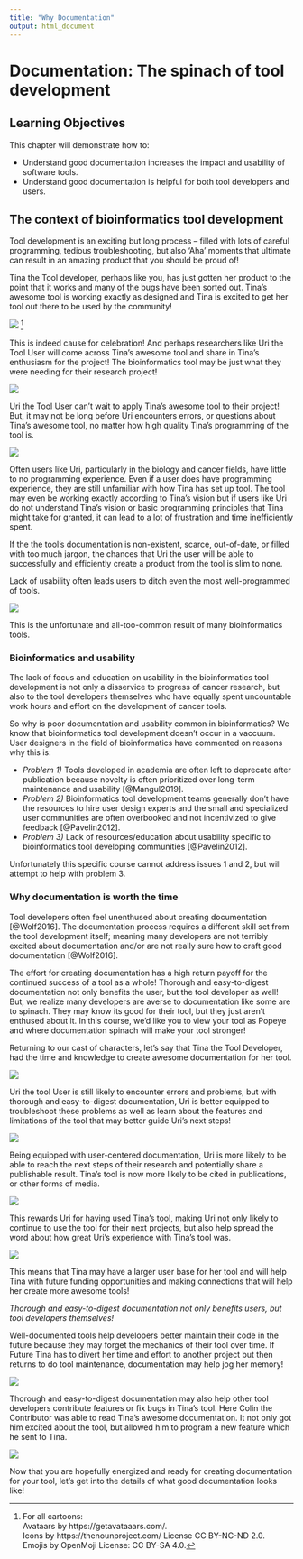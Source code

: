 ```yaml
---
title: "Why Documentation"
output: html_document
---
```


# Documentation: The spinach of tool development 

## Learning Objectives

This chapter will demonstrate how to:  

- Understand good documentation increases the impact and usability of software tools.  
- Understand good documentation is helpful for both tool developers and users.  

## The context of bioinformatics tool development

Tool development is an exciting but long process -- filled with lots of careful programming, tedious troubleshooting, but also 'Aha' moments that ultimate can result in an amazing product that you should be proud of! 

Tina the Tool developer, perhaps like you, has just gotten her product to the point that it works and many of the bugs have been sorted out. 
Tina's awesome tool is working exactly as designed and Tina is excited to get her tool out there to be used by the community!

![](https://docs.google.com/presentation/d/1cd434bkLer_CJ04GzpsZwzeEA9gjc5Ho6QimiHPbyEg/export/png?id=1cd434bkLer_CJ04GzpsZwzeEA9gjc5Ho6QimiHPbyEg&pageid=p)
^[For all cartoons:     
Avataars by https://getavataaars.com/.   
Icons by https://thenounproject.com/ License CC BY-NC-ND 2.0.     
Emojis by OpenMoji License: CC BY-SA 4.0.]

This is indeed cause for celebration!
And perhaps researchers like Uri the Tool User will come across Tina's awesome tool and share in Tina's enthusiasm for the project! 
The bioinformatics tool may be just what they were needing for their research project!

![](https://docs.google.com/presentation/d/1cd434bkLer_CJ04GzpsZwzeEA9gjc5Ho6QimiHPbyEg/export/png?id=1cd434bkLer_CJ04GzpsZwzeEA9gjc5Ho6QimiHPbyEg&pageid=gcf14585424_0_11)

Uri the Tool User can't wait to apply Tina's awesome tool to their project!
But, it may not be long before Uri encounters errors, or questions about Tina's awesome tool, no matter how high quality Tina's programming of the tool is. 

![](https://docs.google.com/presentation/d/1cd434bkLer_CJ04GzpsZwzeEA9gjc5Ho6QimiHPbyEg/export/png?id=1cd434bkLer_CJ04GzpsZwzeEA9gjc5Ho6QimiHPbyEg&pageid=gcf14585424_0_27)

Often users like Uri, particularly in the biology and cancer fields, have little to no programming experience. 
Even if a user does have programming experience, they are still unfamiliar with how Tina has set up tool. 
The tool may even be working exactly according to Tina's vision but if users like Uri do not understand Tina's vision or basic programming principles that Tina might take for granted, it can lead to a lot of frustration and time inefficiently spent. 

If the the tool's documentation is non-existent, scarce, out-of-date, or filled with too much jargon, the chances that Uri the user will be able to successfully and efficiently create a product from the tool is slim to none. 

Lack of usability often leads users to ditch even the most well-programmed of tools.

![](https://docs.google.com/presentation/d/1cd434bkLer_CJ04GzpsZwzeEA9gjc5Ho6QimiHPbyEg/export/png?id=1cd434bkLer_CJ04GzpsZwzeEA9gjc5Ho6QimiHPbyEg&pageid=gcf14585424_0_60)

This is the unfortunate and all-too-common result of many bioinformatics tools. 

### Bioinformatics and usability 

The lack of focus and education on usability in the bioinformatics tool development is not only a disservice to progress of cancer research, but also to the tool developers themselves who have equally spent uncountable work hours and effort on the development of cancer tools. 

So why is poor documentation and usability common in bioinformatics?
We know that bioinformatics tool development doesn't occur in a vaccuum. 
User designers in the field of bioinformatics have commented on reasons why this is: 

- _Problem 1)_ Tools developed in academia are often left to deprecate after publication because novelty is often prioritized over long-term maintenance and usability [@Mangul2019]. 
- _Problem 2)_ Bioinformatics tool development teams generally don't have the resources to hire user design experts and the small and specialized user communities are often overbooked and not incentivized to give feedback [@Pavelin2012].  
- _Problem 3)_ Lack of resources/education about usability specific to bioinformatics tool developing communities [@Pavelin2012].   

Unfortunately this specific course cannot address issues 1 and 2, but will attempt to help with problem 3. 

### Why documentation is worth the time 

Tool developers often feel unenthused about creating documentation [@Wolf2016]. 
The documentation process requires a different skill set from the tool development itself; meaning many developers are not terribly excited about documentation and/or are not really sure how to craft good documentation [@Wolf2016].

The effort for creating documentation has a high return payoff for the continued success of a tool as a whole!
Thorough and easy-to-digest documentation not only benefits the user, but the tool developer as well!
But, we realize many developers are averse to documentation like some are to spinach. 
They may know its good for their tool, but they just aren't enthused about it. 
In this course, we'd like you to view your tool as Popeye and where documentation spinach will make your tool stronger!

Returning to our cast of characters, let's say that Tina the Tool Developer, had the time and knowledge to create awesome documentation for her tool. 

![](https://docs.google.com/presentation/d/1cd434bkLer_CJ04GzpsZwzeEA9gjc5Ho6QimiHPbyEg/export/png?id=1cd434bkLer_CJ04GzpsZwzeEA9gjc5Ho6QimiHPbyEg&pageid=gcf14585424_0_47)

Uri the tool User is still likely to encounter errors and problems, but with thorough and easy-to-digest documentation, Uri is better equipped to troubleshoot these problems as well as learn about the features and limitations of the tool that may better guide Uri's next steps!

![](https://docs.google.com/presentation/d/1cd434bkLer_CJ04GzpsZwzeEA9gjc5Ho6QimiHPbyEg/export/png?id=1cd434bkLer_CJ04GzpsZwzeEA9gjc5Ho6QimiHPbyEg&pageid=gcf14585424_0_112)

Being equipped with user-centered documentation, Uri is more likely to be able to reach the next steps of their research and potentially share a publishable result. 
Tina's tool is now more likely to be cited in publications, or other forms of media. 

![](https://docs.google.com/presentation/d/1cd434bkLer_CJ04GzpsZwzeEA9gjc5Ho6QimiHPbyEg/export/png?id=1cd434bkLer_CJ04GzpsZwzeEA9gjc5Ho6QimiHPbyEg&pageid=gcf14585424_0_144)

This rewards Uri for having used Tina's tool, making Uri not only likely to continue to use the tool for their next projects, but also help spread the word about how great Uri's experience with Tina's tool was. 

![](https://docs.google.com/presentation/d/1cd434bkLer_CJ04GzpsZwzeEA9gjc5Ho6QimiHPbyEg/export/png?id=1cd434bkLer_CJ04GzpsZwzeEA9gjc5Ho6QimiHPbyEg&pageid=gcf4eaa5799_5_49)

This means that Tina may have a larger user base for her tool and will help Tina with future funding opportunities and making connections that will help her create more awesome tools!

_Thorough and easy-to-digest documentation not only benefits users, but tool developers themselves!_ 

Well-documented tools help developers better maintain their code in the future because they may forget the mechanics of their tool over time. 
If Future Tina has to divert her time and effort to another project but then returns to do tool maintenance, documentation may help jog her memory!

![](https://docs.google.com/presentation/d/1cd434bkLer_CJ04GzpsZwzeEA9gjc5Ho6QimiHPbyEg/export/png?id=1cd434bkLer_CJ04GzpsZwzeEA9gjc5Ho6QimiHPbyEg&pageid=gcf4eaa5799_5_79)

Thorough and easy-to-digest documentation may also help other tool developers contribute features or fix bugs in Tina's tool. 
Here Colin the Contributor was able to read Tina's awesome documentation. It not only got him excited about the tool, but allowed him to program a new feature which he sent to Tina. 

![](https://docs.google.com/presentation/d/1cd434bkLer_CJ04GzpsZwzeEA9gjc5Ho6QimiHPbyEg/export/png?id=1cd434bkLer_CJ04GzpsZwzeEA9gjc5Ho6QimiHPbyEg&pageid=gcf4eaa5799_5_127)

Now that you are hopefully energized and ready for creating documentation for your tool, let's get into the details of what good documentation looks like!

